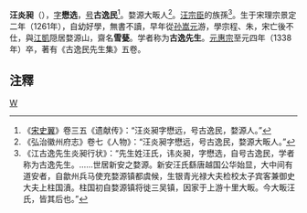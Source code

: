 '''汪炎昶'''（{{bd|1261年||1338年||catIdx=W汪}}），[[表字|字]]'''懋选'''，[[号|号]]'''古逸民'''<ref>《[[宋史翼|宋史翼]]》卷三五《遗献传》：“汪炎昶字懋远，号古逸民，婺源人。”</ref>。婺源大畈人<ref>《弘治徽州府志》卷七《人物》：“汪炎昶字懋远，号古逸民，婺源大畈人。”</ref>。[[汪宗臣|汪宗臣]]的族孫<ref>《江古逸先生炎昶行状》：“先生姓汪氏，讳炎昶，字懋选，自号古逸民，学者称为古逸先生。……世居新安之婺源。新安汪氏繇唐越国公华始显，大中间有道安者，自歙州兵马使充婺源镇都虞候，生银青光禄大夫检校太子宾客兼御史大夫上柱国濆。柱国初自婺源镇将徙三吴镇，因家于上游十里大畈。今大畈汪氏，皆其后也。”</ref>。生于宋理宗景定二年（1261年），自幼好學，無書不讀，早年從[[孙嵩元|孙嵩元]]游，學宗程、朱，宋亡後不仕，與[[江凱|江凱]]隠居婺源山，齋名'''雪甆'''。学者称为'''古逸先生'''。[[元惠宗|元惠宗]]至元四年（1338年）卒，著有《古逸民先生集》五卷。

==注釋==
<references/>

[[Category:宋朝人|W]]